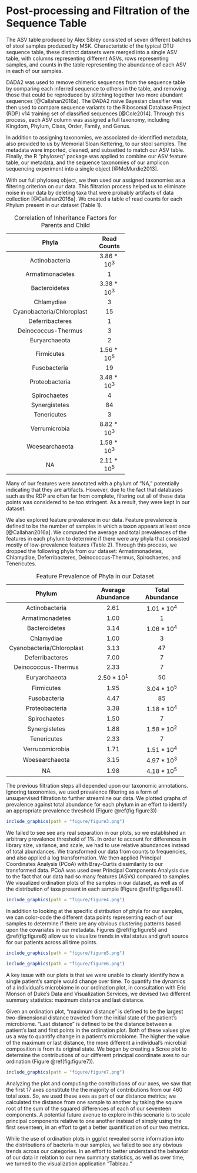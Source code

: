 # Post-processing and Filtration of the Sequence Table
The ASV table produced by Alex Sibley consisted of seven different batches of stool samples produced by MSK. Characteristic of the typical OTU sequence table, these distinct datasets were merged into a single ASV table, with columns representing different ASVs, rows representing samples, and counts in the table representing the abundance of each ASV in each of our samples.

DADA2 was used to remove chimeric sequences from the sequence table by comparing each inferred sequence to others in the table, and removing those that could be reproduced by stitching together two more abundant sequences [@Callahan2016a]. The DADA2 naive Bayesian classifier was then used to compare sequence variants to the Ribosomal Database Project (RDP) v14 training set of classified sequences [@Cole2014]. Through this process, each ASV column was assigned a full taxonomy, including Kingdom, Phylum, Class, Order, Family, and Genus.

In addition to assigning taxonomies, we associated de-identified metadata, also provided to us by Memorial Sloan Kettering, to our stool samples. The metadata were imported, cleaned, and subsetted to match our ASV table. Finally, the R "phyloseq" package was applied to combine our ASV feature table, our metadata, and the sequence taxonomies of our amplicon sequencing experiment into a single object [@McMurdie2013].


With our full phyloseq object, we then used our assigned taxonomies as a filtering criterion on our data. This filtration process helped us to eliminate noise in our data by deleting taxa that were probably artifacts of data collection [@Callahan2016a]. We created a table of read counts for each Phylum present in our dataset (Table 1).

<p>
---------------------------------------------
  Phyla                        Read Counts      
----------------------------- ---------------
  Actinobacteria                  $3.86*10^3$
  
  Armatimonadetes                 1
  
  Bacteroidetes                   $3.38*10^3$
  
  Chlamydiae                      3
  
  Cyanobacteria/Chloroplast       15
  
  Deferribacteres                 1
  
  Deinococcus-Thermus             3
  
  Euryarchaeota                   2
  
  Firmicutes                      $1.56*10^5$
  
  Fusobacteria                    19
  
  Proteobacteria                  $3.48*10^3$
  
  Spirochaetes                    4
  
  Synergistetes                   84
  
  Tenericutes                     3
  
  Verrumicrobia                   $8.82*10^3$
  
  Woesearchaeota                  $1.58*10^3$
  
  NA                              $2.11*10^5$
----------------------------- ---------------
Table: Correlation of Inheritance Factors for Parents and Child 


</p>

Many of our features were annotated with a phylum of "NA," potentially indicating that they are artifacts. However, due to the fact that databases such as the RDP are often far from complete, filtering out all of these data points was considered to be too stringent. As a result, they were kept in our dataset.


We also explored feature prevalence in our data. Feature prevalence is defined to be the number of samples in which a taxon appears at least once [@Callahan2016a]. We computed the average and total prevalences of the features in each phylum to determine if there were any phyla that consisted mostly of low-prevalence features (Table 2). Through this process, we dropped the following phyla from our dataset: Armatimonadetes, Chlamydiae, Deferribacteres, Deinococcus-Thermus, Spirochaetes, and Tenericutes.

<p>
--------------------------------------------------------------------
  Phylum                       Average Abundance    Total Abundance
---------------------------- --------------------- -----------------
  Actinobacteria                  2.61                $1.01*10^4$
  
  Armatimonadetes                 1.00                1
  
  Bacteroidetes                   3.14                $1.06*10^4$
  
  Chlamydiae                      1.00                3
  
  Cyanobacteria/Chloroplast       3.13                47
  
  Deferribacteres                 7.00                7
  
  Deinococcus-Thermus             2.33                7
  
  Euryarchaeota                   $2.50*10^{1}$       50
  
  Firmicutes                      1.95                $3.04*10^5$
  
  Fusobacteria                    4.47                85
  
  Proteobacteria                  3.38                $1.18*10^4$
  
  Spirochaetes                    1.50                7
  
  Synergistetes                   1.88                $1.58*10^2$
  
  Tenericutes                     2.33                7
  
  Verrucomicrobia                 1.71                $1.51*10^4$
  
  Woesearchaeota                  3.15                $4.97*10^3$
  
  NA                              1.98                $4.18*10^5$
---------------------------- --------------------- -----------------
Table: Feature Prevalence of Phyla in our Dataset 


</p>


The previous filtration steps all depended upon our taxonomic annotations. Ignoring taxonomies, we used prevalence filtering as a form of unsupervised filtration to further streamline our data. We plotted graphs of prevalence against total abundance for each phylum in an effort to identify an appropriate prevalence threshold (Figure \@ref(fig:figure3))


```r
include_graphics(path = "figure/figure3.png")
```

We failed to see see any real separation in our plots, so we established an arbitrary prevalence threshold of 1%. In order to account for differences in library size, variance, and scale, we had to use relative abundances instead of total abundances. We transformed our data from counts to frequencies, and also applied a log transformation. We then applied Principal Coordinates Analysis (PCoA) with Bray-Curtis dissimilarity to our transformed data. PCoA was used over Principal Components Analysis due to the fact that our data had so many features (ASVs) compared to samples. We visualized ordination plots of the samples in our dataset, as well as of the distribution of taxa present in each sample (Figure \@ref(fig:figure4)).

```r
include_graphics(path = "figure/figure4.png")
```

In addition to looking at the specific distribution of phyla for our samples, we can color-code the different data points representing each of our samples to determine if there are any obvious clustering patterns based upon the covariates in our metadata. Figures \@ref(fig:figure5) and \@ref(fig:figure6) allow us to visualize trends in vital status and graft source for our patients across all time points.

```r
include_graphics(path = "figure/figure5.png")
```

```r
include_graphics(path = "figure/figure6.png")
```

A key issue with our plots is that we were unable to clearly identify how a single patient's sample would change over time. To quantify the dynamics of a individual's microbiome in our ordination plot, in consultation with Eric Monson of Duke's Data and Visualization Services, we devised two different summary statistics: maximum distance and last distance.

Given an ordination plot, "maximum distance" is defined to be the largest two-dimensional distance traveled from the initial state of the patient's microbiome. "Last distance" is defined to be the distance between a patient's last and first points in the ordination plot. Both of these values give us a way to quantify change in a patient's microbiome. The higher the value of the maximum or last distance, the more different a individual's microbial composition is from its original state. We began by creating a Scree plot to determine the contributions of our different principal coordinate axes to our ordination (Figure \@ref(fig:figure7)).

```r
include_graphics(path = "figure/figure7.png")
```

Analyzing the plot and computing the contributions of our axes, we saw that the first 17 axes constitute the the majority of contributions from our 460 total axes. So, we used these axes as part of our distance metrics; we calculated the distance from one sample to another by taking the square root of the sum of the squared differences of each of our seventeen components. A potential future avenue to explore in this scenario is to scale principal components relative to one another instead of simply using the first seventeen, in an effort to get a better quantification of our two metrics.

While the use of ordination plots in ggplot revealed some information into the distributions of bacteria in our samples, we failed to see any obvious trends across our categories. In an effort to better understand the behavior of our data in relation to our new summary statistics, as well as over time, we turned to the visualization application "Tableau." 
